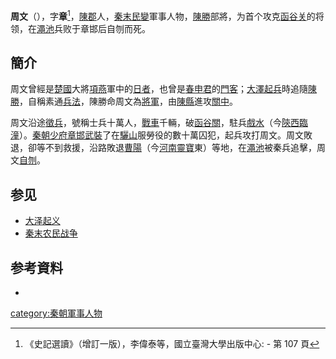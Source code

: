 '''周文'''（{{bd|?||?||}}），字'''章'''<ref>《史記選讀》（增訂一版），李偉泰等，國立臺灣大學出版中心: - 第 107 頁</ref>，[[陳郡|陳郡]]人，[[秦末民變|秦末民變]]軍事人物，[[陳勝|陳勝]]部將，为首个攻克[[函谷关|函谷关]]的将领，在[[澠池|澠池]]兵败于章邯后自刎而死。

==簡介==
周文曾經是[[楚國|楚國]]大將[[項燕|項燕]]軍中的[[日者|日者]]，也曾是[[春申君|春申君]]的[[門客|門客]]；[[大澤起兵|大澤起兵]]時追隨[[陳勝|陳勝]]，自稱素通[[兵法|兵法]]，陳勝命周文為[[將軍|將軍]]，由[[陳縣|陳縣]]進攻[[關中|關中]]。

周文沿途[[徵兵|徵兵]]，號稱士兵十萬人，[[戰車|戰車]]千輛，破[[函谷關|函谷關]]，駐兵[[戲水|戲水]]（今[[陝西|陝西]][[臨潼|臨潼]]）。[[秦朝|秦朝]][[少府|少府]][[章邯|章邯]][[武裝|武裝]]了在[[驪山|驪山]]服勞役的數十萬囚犯，起兵攻打周文。周文敗退，卻等不到救援，沿路敗退[[曹陽|曹陽]]（今[[河南|河南]][[靈寶|靈寶]]東）等地，在[[澠池|澠池]]被秦兵追擊，周文[[自刎|自刎]]。

== 参见 ==
*[[大泽起义|大泽起义]]
*[[秦末农民战争|秦末农民战争]]

== 参考資料 ==
{{Reflist}}
*{{wikisource history link|漢書|031|陳勝}}

{{秦末汉初人物}}

[[category:秦朝軍事人物|category:秦朝軍事人物]]